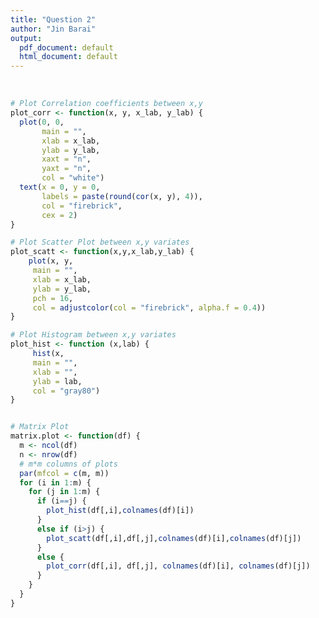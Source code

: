 ```yaml
---
title: "Question 2"
author: "Jin Barai"
output:
  pdf_document: default
  html_document: default
---
```


\

```r
# Plot Correlation coefficients between x,y 
plot_corr <- function(x, y, x_lab, y_lab) {
  plot(0, 0,
       main = "",
       xlab = x_lab,
       ylab = y_lab,
       xaxt = "n",
       yaxt = "n",
       col = "white")
  text(x = 0, y = 0,
       labels = paste(round(cor(x, y), 4)),
       col = "firebrick",
       cex = 2)
}

# Plot Scatter Plot between x,y variates
plot_scatt <- function(x,y,x_lab,y_lab) {
    plot(x, y,
     main = "",
     xlab = x_lab,
     ylab = y_lab,
     pch = 16,
     col = adjustcolor(col = "firebrick", alpha.f = 0.4))
}

# Plot Histogram between x,y variates
plot_hist <- function (x,lab) {
     hist(x,
     main = "",
     xlab = "",
     ylab = lab,
     col = "gray80")
}


# Matrix Plot
matrix.plot <- function(df) {
  m <- ncol(df)
  n <- nrow(df)
  # m*m columns of plots 
  par(mfcol = c(m, m))
  for (i in 1:m) {
    for (j in 1:m) {
      if (i==j) {
        plot_hist(df[,i],colnames(df)[i])
      }
      else if (i>j) {
        plot_scatt(df[,i],df[,j],colnames(df)[i],colnames(df)[j])
      }
      else {
        plot_corr(df[,i], df[,j], colnames(df)[i], colnames(df)[j])
      }
    }
  }
}

```

